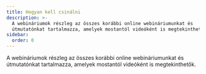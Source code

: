 ```yaml
---
title: Hogyan kell csinálni
description: >-
  A webináriumok részleg az összes korábbi online webináriumunkat és
  útmutatónkat tartalmazza, amelyek mostantól videóként is megtekinthetők.
sidebar:
  order: 0
---
```


A webináriumok részleg az összes korábbi online webináriumunkat és útmutatónkat tartalmazza, amelyek mostantól videóként is megtekinthetők.

<CloudinaryImage width="700" height="525" resize="scale" quality="best" alt="Hamarosan érkezik" src="academy/webinars" errorImage="noimage_opaque_nyrtl0.png" />

